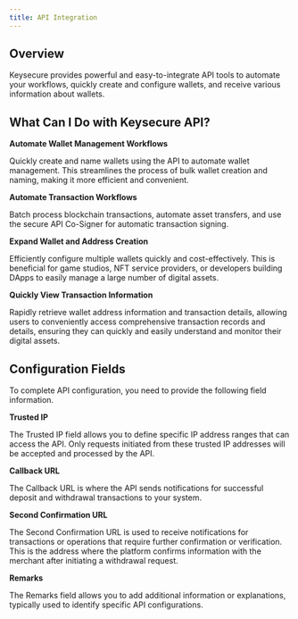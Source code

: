 ```yaml
---
title: API Integration
---
```


##  Overview

Keysecure provides powerful and easy-to-integrate API tools to automate your workflows, quickly create and configure wallets, and receive various information about wallets.

##  What Can I Do with Keysecure API?

**Automate Wallet Management Workflows**

Quickly create and name wallets using the API to automate wallet management. This streamlines the process of bulk wallet creation and naming, making it more efficient and convenient.

**Automate Transaction Workflows**

Batch process blockchain transactions, automate asset transfers, and use the secure API Co-Signer for automatic transaction signing.

**Expand Wallet and Address Creation**

Efficiently configure multiple wallets quickly and cost-effectively. This is beneficial for game studios, NFT service providers, or developers building DApps to easily manage a large number of digital assets.

**Quickly View Transaction Information**

Rapidly retrieve wallet address information and transaction details, allowing users to conveniently access comprehensive transaction records and details, ensuring they can quickly and easily understand and monitor their digital assets.

##  Configuration Fields

To complete API configuration, you need to provide the following field information.

**Trusted IP**

The Trusted IP field allows you to define specific IP address ranges that can access the API. Only requests initiated from these trusted IP addresses will be accepted and processed by the API.

**Callback URL**

The Callback URL is where the API sends notifications for successful deposit and withdrawal transactions to your system.

**Second Confirmation URL**

The Second Confirmation URL is used to receive notifications for transactions or operations that require further confirmation or verification. This is the address where the platform confirms information with the merchant after initiating a withdrawal request.

**Remarks**

The Remarks field allows you to add additional information or explanations, typically used to identify specific API configurations.